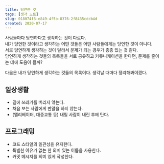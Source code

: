 ```yaml
---
title: 당연한 것
tags: [생각 노트]
slug: 018074f3-e849-4f5b-8376-2f8435cdcb4d
created: 2020-07-17
---
```


사람들마다 당연하다고 생각하는 것이 다르다.  
내가 당연한 것이라고 생각하는 어떤 것들은 어떤 사람들에게는 당연한 것이 아니다.  
서로 당연하게 생각하는 것이 달라서 문제가 되는 경우가 종종 있는 것 같다.  
당연하게 생각하는 것들의 목록들을 서로 공유하고 커뮤니케이션을 한다면, 문제를 줄이는 데에 도움이 될까?

다음은 내가 당연하게 생각하는 것들의 목록이다. 생각날 때마다 정리해봐야겠다.

## 일상생활

- 길에 쓰레기를 버리지 않는다.
- 처음 보는 사람에게 반말을 하지 않는다.
- (엘리베이터, 대중교통 등) 내릴 사람이 내린 후에 탄다.

## 프로그래밍

- 코드 스타일의 일관성을 유지한다.
- 특별한 이유가 없는 한 의미 있는 이름을 사용한다.
- 커밋 메시지를 의미 있게 작성한다.
